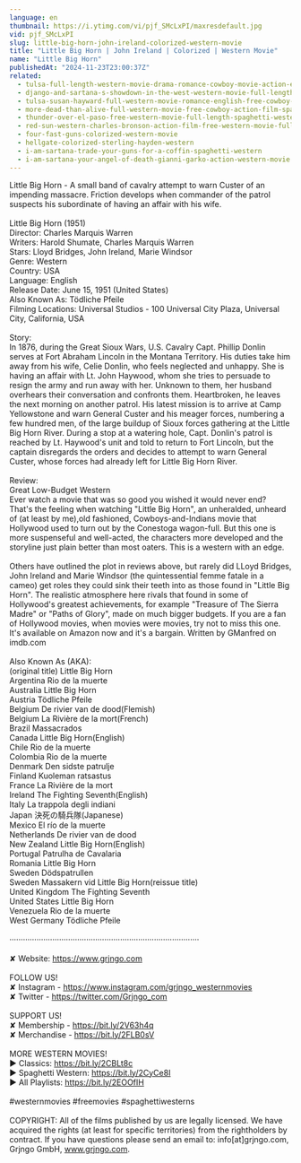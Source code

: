 ```yaml
---
language: en
thumbnail: https://i.ytimg.com/vi/pjf_SMcLxPI/maxresdefault.jpg
vid: pjf_SMcLxPI
slug: little-big-horn-john-ireland-colorized-western-movie
title: "Little Big Horn | John Ireland | Colorized | Western Movie"
name: "Little Big Horn"
publishedAt: "2024-11-23T23:00:37Z"
related:
  - tulsa-full-length-western-movie-drama-romance-cowboy-movie-action-english
  - django-and-sartana-s-showdown-in-the-west-western-movie-full-length-movie-free-film
  - tulsa-susan-hayward-full-western-movie-romance-english-free-cowboy-movie
  - more-dead-than-alive-full-western-movie-free-cowboy-action-film-spaghetti-western-wild-west
  - thunder-over-el-paso-free-western-movie-full-length-spaghetti-western-full-action-movie
  - red-sun-western-charles-bronson-action-film-free-western-movie-full-length-english-hd
  - four-fast-guns-colorized-western-movie
  - hellgate-colorized-sterling-hayden-western
  - i-am-sartana-trade-your-guns-for-a-coffin-spaghetti-western
  - i-am-sartana-your-angel-of-death-gianni-garko-action-western-movie
---
```


Little Big Horn - A small band of cavalry attempt to warn Custer of an impending massacre. Friction develops when commander of the patrol suspects his subordinate of having an affair with his wife.<br />
<br />
Little Big Horn (1951)<br />
Director: Charles Marquis Warren<br />
Writers: Harold Shumate, Charles Marquis Warren<br />
Stars: Lloyd Bridges, John Ireland, Marie Windsor<br />
Genre: Western<br />
Country: USA<br />
Language: English<br />
Release Date: June 15, 1951 (United States)<br />
Also Known As: Tödliche Pfeile<br />
Filming Locations: Universal Studios - 100 Universal City Plaza, Universal City, California, USA<br />
<br />
Story:<br />
In 1876, during the Great Sioux Wars, U.S. Cavalry Capt. Phillip Donlin serves at Fort Abraham Lincoln in the Montana Territory. His duties take him away from his wife, Celie Donlin, who feels neglected and unhappy. She is having an affair with Lt. John Haywood, whom she tries to persuade to resign the army and run away with her. Unknown to them, her husband overhears their conversation and confronts them. Heartbroken, he leaves the next morning on another patrol. His latest mission is to arrive at Camp Yellowstone and warn General Custer and his meager forces, numbering a few hundred men, of the large buildup of Sioux forces gathering at the Little Big Horn River. During a stop at a watering hole, Capt. Donlin's patrol is reached by Lt. Haywood's unit and told to return to Fort Lincoln, but the captain disregards the orders and decides to attempt to warn General Custer, whose forces had already left for Little Big Horn River.<br />
<br />
Review:<br />
Great Low-Budget Western<br />
Ever watch a movie that was so good you wished it would never end? That's the feeling when watching "Little Big Horn", an unheralded, unheard of (at least by me),old fashioned, Cowboys-and-Indians movie that Hollywood used to turn out by the Conestoga wagon-full. But this one is more suspenseful and well-acted, the characters more developed and the storyline just plain better than most oaters. This is a western with an edge.<br />
<br />
Others have outlined the plot in reviews above, but rarely did LLoyd Bridges, John Ireland and Marie Windsor (the quintessential femme fatale in a cameo) get roles they could sink their teeth into as those found in "Little Big Horn". The realistic atmosphere here rivals that found in some of Hollywood's greatest achievements, for example "Treasure of The Sierra Madre" or "Paths of Glory", made on much bigger budgets. If you are a fan of Hollywood movies, when movies were movies, try not to miss this one. It's available on Amazon now and it's a bargain. Written by GManfred on imdb.com<br />
<br />
Also Known As (AKA):<br />
(original title) Little Big Horn<br />
Argentina Rio de la muerte<br />
Australia Little Big Horn<br />
Austria Tödliche Pfeile<br />
Belgium De rivier van de dood(Flemish)<br />
Belgium La Rivière de la mort(French)<br />
Brazil Massacrados<br />
Canada Little Big Horn(English)<br />
Chile Rio de la muerte<br />
Colombia Rio de la muerte<br />
Denmark Den sidste patrulje<br />
Finland Kuoleman ratsastus<br />
France La Rivière de la mort<br />
Ireland The Fighting Seventh(English)<br />
Italy La trappola degli indiani<br />
Japan 決死の騎兵隊(Japanese)<br />
Mexico El río de la muerte<br />
Netherlands De rivier van de dood<br />
New Zealand Little Big Horn(English)<br />
Portugal Patrulha de Cavalaria<br />
Romania Little Big Horn<br />
Sweden Dödspatrullen<br />
Sweden Massakern vid Little Big Horn(reissue title)<br />
United Kingdom The Fighting Seventh<br />
United States Little Big Horn<br />
Venezuela Rio de la muerte<br />
West Germany Tödliche Pfeile<br />
<br />
····················································································<br />
<br />
✘ Website: https://www.grjngo.com<br />
<br />
FOLLOW US!<br />
✘ Instagram - https://www.instagram.com/grjngo_westernmovies<br />
✘ Twitter - https://twitter.com/Grjngo_com<br />
<br />
SUPPORT US!<br />
✘ Membership - https://bit.ly/2V63h4q<br />
✘ Merchandise - https://bit.ly/2FLB0sV<br />
<br />
MORE WESTERN MOVIES! <br />
► Classics: https://bit.ly/2CBLt8c <br />
► Spaghetti Western: https://bit.ly/2CyCe8I <br />
► All Playlists: https://bit.ly/2EOOfIH <br />
<br />
#westernmovies #freemovies #spaghettiwesterns<br />
<br />
COPYRIGHT: All of the films published by us are legally licensed. We have acquired the rights (at least for specific territories) from the rightholders by contract. If you have questions please send an email to: info[at]grjngo.com, Grjngo GmbH, www.grjngo.com.